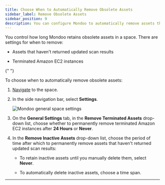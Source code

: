 ```yaml
---
title: Choose When to Automatically Remove Obsolete Assets
sidebar_label: Remove Obsolete Assets
sidebar_position: 9
description: You can configure Mondoo to automatically remove assets that haven't returned scan results in a selected time span. You can also automatically remove terminated Amazon EC2 instances.
---
```


You control how long Mondoo retains obsolete assets in a space. There are settings for when to remove:

- Assets that haven't returned updated scan results

- Terminated Amazon EC2 instances


<Partial />{" "}

To choose when to automatically remove obsolete assets:

1. [Navigate](/platform/start/navigate/) to the space.

2. In the side navigation bar, select **Settings**.

   ![Mondoo general space settings](/img/platform/maintain/space-settings-general.png)

3. On the **General Settings** tab, in the **Remove Terminated Assets** drop-down list, choose whether to permanently remove terminated Amazon EC2 instances after **24 Hours** or **Never**.

4. In the **Remove Inactive Assets** drop-down list, choose the period of time after which to permanently remove assets that haven't returned updated scan results:

   - To retain inactive assets until you manually delete them, select **Never**.

   - To automatically delete inactive assets, choose a time span.

---
